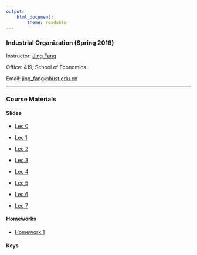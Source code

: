 ```yaml
---
output: 
    html_document:
        theme: readable
---
```


### Industrial Organization (Spring 2016)

Instructor: [Jing Fang](http://bayeswhu.github.io)

Office: 419, School of Economics

Email: [jing_fang@hust.edu.cn](jing_fang@hust.edu.cn)

-----

### Course Materials

#### Slides

- [Lec 0](io/Lec0.html)

- [Lec 1](io/Lec1.html)

- [Lec 2](io/Lec2.html)

- [Lec 3](io/Lec3.html)

- [Lec 4](io/Lec4.html)

- [Lec 5](io/Lec5.html)

- [Lec 6](io/Lec6.html)

- [Lec 7](io/Lec7.html)

<!-- - [Lec 8](io/Lec8.html)

- [Lec 9](io/Lec9.html)

- [Lec 10](io/Lec10.html) -->

#### Homeworks

- [Homework 1](io/Homework.pdf)

#### Keys

<!-- - [Key 1](io/Homework_key.pdf) -->